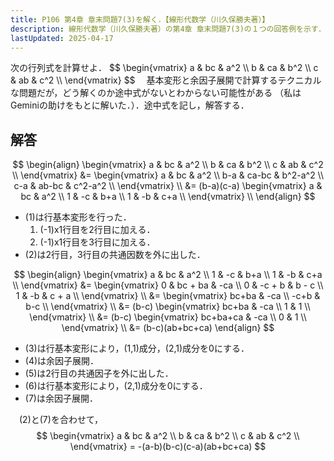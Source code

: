 ```yaml
---
title: P106 第4章 章末問題7(3)を解く．【線形代数学（川久保勝夫著）】
description: 線形代数学（川久保勝夫著）の第4章 章末問題7(3)の１つの回答例を示す．巻末の解答に途中計算がなく，不親切なので記しておく．
lastUpdated: 2025-04-17
---
```



<Card title="問題7(3)">
  次の行列式を計算せよ．
$$
\begin{vmatrix}
 a & bc & a^2 \\
 b & ca & b^2 \\
 c & ab & c^2 \\
\end{vmatrix}
$$
</Card>
　基本変形と余因子展開で計算するテクニカルな問題だが，どう解くのか途中式がないとわからない可能性がある
（私はGeminiの助けをもとに解いた．）．途中式を記し，解答する．

## 解答
$$
\begin{align}
\begin{vmatrix}
 a & bc & a^2 \\
 b & ca & b^2 \\
 c & ab & c^2 \\
\end{vmatrix}
&=
\begin{vmatrix}
 a & bc & a^2 \\
 b-a & ca-bc & b^2-a^2 \\
 c-a & ab-bc & c^2-a^2 \\
\end{vmatrix} \\
&=
(b-a)(c-a)
\begin{vmatrix}
 a & bc & a^2 \\
 1 & -c & b+a \\
 1 & -b & c+a \\ 
\end{vmatrix} \\
\end{align}
$$
- (1)は行基本変形を行った．
  1. (-1)x1行目を2行目に加える．
  1. (-1)x1行目を3行目に加える．
- (2)は2行目，3行目の共通因数を外に出した．

$$
\begin{align}
\begin{vmatrix}
 a & bc & a^2 \\
 1 & -c & b+a \\
 1 & -b & c+a \\ 
\end{vmatrix}
&=
\begin{vmatrix}
 0 & bc + ba & -ca \\
 0 & -c + b & b - c \\
 1 & -b & c + a \\ 
\end{vmatrix} \\
&=
\begin{vmatrix}
 bc+ba & -ca \\
 -c+b & b-c \\ 
\end{vmatrix} \\
&=
(b-c)
\begin{vmatrix}
 bc+ba & -ca \\
 1 & 1 \\
\end{vmatrix} \\
&=
(b-c)
\begin{vmatrix}
 bc+ba+ca & -ca \\
 0 & 1 \\
\end{vmatrix} \\
&=
(b-c)(ab+bc+ca)
\end{align}
$$

- (3)は行基本変形により，(1,1)成分，(2,1)成分を0にする．
- (4)は余因子展開．
- (5)は2行目の共通因子を外に出した．
- (6)は行基本変形により，(2,1)成分を0にする．
- (7)は余因子展開．

　(2)と(7)を合わせて，
$$
\begin{vmatrix}
 a & bc & a^2 \\
 b & ca & b^2 \\
 c & ab & c^2 \\
\end{vmatrix}
= -(a-b)(b-c)(c-a)(ab+bc+ca)
$$